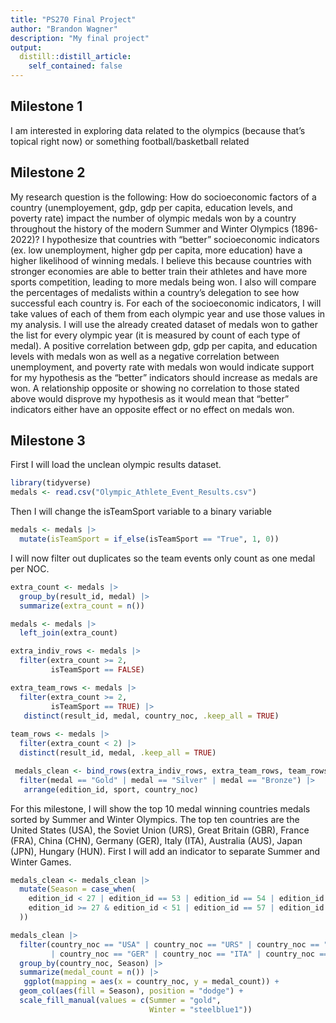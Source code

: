 ```yaml
---
title: "PS270 Final Project"
author: "Brandon Wagner"
description: "My final project"
output:
  distill::distill_article:
    self_contained: false
---
```




## Milestone 1

I am interested in exploring data related to the olympics (because that's topical right now) or something football/basketball related


## Milestone 2

My research question is the following: How do socioeconomic factors of a country (unemployement, gdp, gdp per capita, education levels, and poverty rate) impact the number of olympic medals won by a country throughout the history of the modern Summer and Winter Olympics (1896-2022)? I hypothesize that countries with "better" socioeconomic indicators (ex. low unemployment, higher gdp per capita, more education) have a higher likelihood of winning medals. I believe this because countries with stronger economies are able to better train their athletes and have more sports competition, leading to more medals being won. I also will compare the percentages of medalists within a country's delegation to see how successful each country is. For each of the socioeconomic indicators, I will take values of each of them from each olympic year and use those values in my analysis. I will use the already created dataset of medals won to gather the list for every olympic year (it is measured by count of each type of medal). A positive correlation between gdp, gdp per capita, and education levels with medals won as well as a negative correlation between unemployment, and poverty rate with medals won would indicate support for my hypothesis as the "better" indicators should increase as medals are won. A relationship opposite or showing no correlation to those stated above would disprove my hypothesis as it would mean that "better" indicators either have an opposite effect or no effect on medals won.

## Milestone 3

First I will load the unclean olympic results dataset.

```r
library(tidyverse)
medals <- read.csv("Olympic_Athlete_Event_Results.csv")
```

Then I will change the isTeamSport variable to a binary variable

```r
medals <- medals |>
  mutate(isTeamSport = if_else(isTeamSport == "True", 1, 0))
```

I will now filter out duplicates so the team events only count as one medal per NOC.


```r
extra_count <- medals |>
  group_by(result_id, medal) |>
  summarize(extra_count = n())
```


```r
medals <- medals |>
  left_join(extra_count)

extra_indiv_rows <- medals |>
  filter(extra_count >= 2,
         isTeamSport == FALSE)

extra_team_rows <- medals |>
  filter(extra_count >= 2,
         isTeamSport == TRUE) |>
   distinct(result_id, medal, country_noc, .keep_all = TRUE)
 
team_rows <- medals |>
  filter(extra_count < 2) |>
  distinct(result_id, medal, .keep_all = TRUE)

 medals_clean <- bind_rows(extra_indiv_rows, extra_team_rows, team_rows) |>
  filter(medal == "Gold" | medal == "Silver" | medal == "Bronze") |>
   arrange(edition_id, sport, country_noc)
```

For this milestone, I will show the top 10 medal winning countries medals sorted by Summer and Winter Olympics. The top ten countries are the United States (USA), the Soviet Union (URS), Great Britain (GBR), France (FRA), China (CHN), Germany (GER), Italy (ITA), Australia (AUS), Japan (JPN), Hungary (HUN). First I will add an indicator to separate Summer and Winter Games.

```r
medals_clean <- medals_clean |>
  mutate(Season = case_when(
    edition_id < 27 | edition_id == 53 | edition_id == 54 | edition_id == 59 | edition_id == 61 ~ "Summer",
    edition_id >= 27 & edition_id < 51 | edition_id == 57 | edition_id == 58 | edition_id == 60 | edition_id == 62 ~ "Winter"
  )) 

medals_clean |>
  filter(country_noc == "USA" | country_noc == "URS" | country_noc == "GBR"| country_noc == "FRA" | country_noc == "CHN" 
         | country_noc == "GER" | country_noc == "ITA" | country_noc == "AUS" | country_noc == "JPN" | country_noc == "HUN") |>
  group_by(country_noc, Season) |>
  summarize(medal_count = n()) |>
   ggplot(mapping = aes(x = country_noc, y = medal_count)) +
  geom_col(aes(fill = Season), position = "dodge") +
  scale_fill_manual(values = c(Summer = "gold",
                               Winter = "steelblue1"))
 
```






